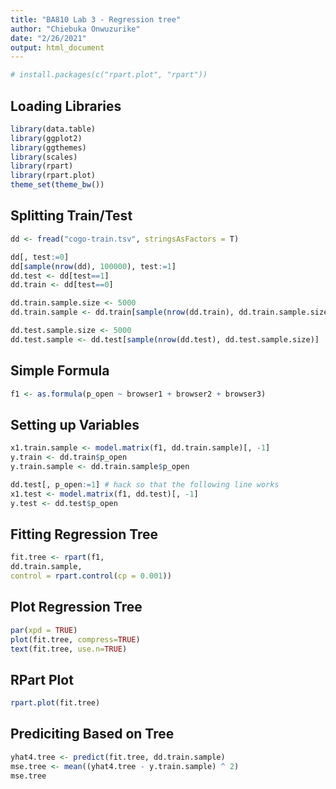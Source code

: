```yaml
---
title: "BA810 Lab 3 - Regression tree"
author: "Chiebuka Onwuzurike"
date: "2/26/2021"
output: html_document
---
```


```r
# install.packages(c("rpart.plot", "rpart"))
```

## Loading Libraries 
```r
library(data.table)
library(ggplot2)
library(ggthemes)
library(scales)
library(rpart)
library(rpart.plot)
theme_set(theme_bw())
```

## Splitting Train/Test
```r
dd <- fread("cogo-train.tsv", stringsAsFactors = T)
```

```r
dd[, test:=0]
dd[sample(nrow(dd), 100000), test:=1] 
dd.test <- dd[test==1]
dd.train <- dd[test==0]

dd.train.sample.size <- 5000
dd.train.sample <- dd.train[sample(nrow(dd.train), dd.train.sample.size)]

dd.test.sample.size <- 5000
dd.test.sample <- dd.test[sample(nrow(dd.test), dd.test.sample.size)]

```

## Simple Formula
```r
f1 <- as.formula(p_open ~ browser1 + browser2 + browser3)
```

## Setting up Variables
```r
x1.train.sample <- model.matrix(f1, dd.train.sample)[, -1]
y.train <- dd.train$p_open
y.train.sample <- dd.train.sample$p_open
```

```r
dd.test[, p_open:=1] # hack so that the following line works
x1.test <- model.matrix(f1, dd.test)[, -1]
y.test <- dd.test$p_open
```
## Fitting Regression Tree
```r
fit.tree <- rpart(f1,
dd.train.sample,
control = rpart.control(cp = 0.001))
```
## Plot Regression Tree
```r
par(xpd = TRUE)
plot(fit.tree, compress=TRUE)
text(fit.tree, use.n=TRUE)
```
## RPart Plot
```r
rpart.plot(fit.tree)
```
## Prediciting Based on Tree
```r
yhat4.tree <- predict(fit.tree, dd.train.sample)
mse.tree <- mean((yhat4.tree - y.train.sample) ^ 2)
mse.tree
```

